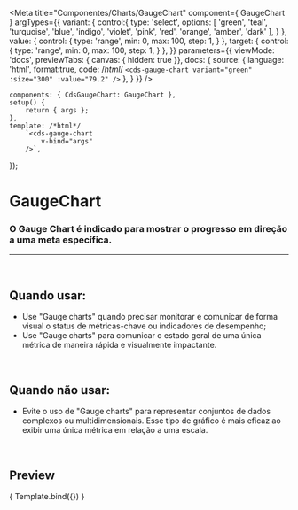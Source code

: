 
<Meta
	title="Componentes/Charts/GaugeChart"
	component={ GaugeChart }
	argTypes={{
		variant: {
			control:{
				type: 'select',
				options: [
					'green',
					'teal',
					'turquoise',
					'blue',
					'indigo',
					'violet',
					'pink',
					'red',
					'orange',
					'amber',
					'dark'
				],
			}
		},
		value: {
			control: {
				type: 'range',
				min: 0,
				max: 100,
				step: 1,
			}
		},
		target: {
			control: {
				type: 'range',
				min: 0,
				max: 100,
				step: 1,
			}
		},
	}}
	parameters={{
		viewMode: 'docs',
		previewTabs: { canvas: { hidden: true }},
		docs: {
			source: {
				language: 'html',
				format:true,
				code: /*html*/
`<cds-gauge-chart
	variant="green"
	:size="300"
	:value="79.2"
/>`
			},
		}
	}}
/>

	components: { CdsGaugeChart: GaugeChart },
	setup() {
		return { args };
	},
	template: /*html*/
		`<cds-gauge-chart
			v-bind="args"
		/>`,
});

# GaugeChart

### O Gauge Chart é indicado para mostrar o progresso em direção a uma meta específica.
---
<br />

## Quando usar:
- Use "Gauge charts" quando precisar monitorar e comunicar de forma visual o status de métricas-chave ou indicadores de desempenho;
- Use "Gauge charts" para comunicar o estado geral de uma única métrica de maneira rápida e visualmente impactante.

<br />

## Quando não usar:
- Evite o uso de "Gauge charts" para representar conjuntos de dados complexos ou multidimensionais. Esse tipo de gráfico é mais eficaz ao exibir uma única métrica em relação a uma escala.

<br />

## Preview

<Canvas>
	<Story
		name="Gauge Chart"
		args={{
			value: 79.2,
			target: 85,
			variant: "green",
			size: 300,
			subtitle: 'aptos ao indicador'
		}}
	>
		{ Template.bind({}) }
	</Story>
</Canvas>

<ArgsTable story="Gauge Chart" />

